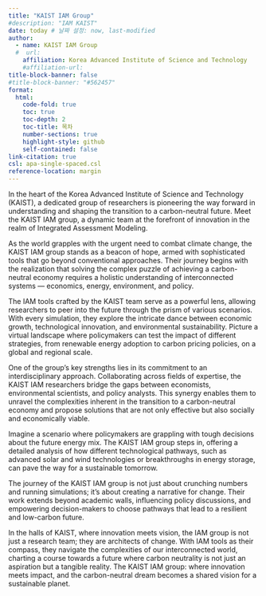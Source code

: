 ```yaml
---
title: "KAIST IAM Group"
#description: "IAM KAIST"
date: today # 날짜 설정: now, last-modified
author:
  - name: KAIST IAM Group
  #  url: 
    affiliation: Korea Advanced Institute of Science and Technology
    #affiliation-url: 
title-block-banner: false
#title-block-banner: "#562457"
format:
  html:
    code-fold: true
    toc: true
    toc-depth: 2
    toc-title: 목차
    number-sections: true
    highlight-style: github    
    self-contained: false
link-citation: true
csl: apa-single-spaced.csl
reference-location: margin
---
```


In the heart of the Korea Advanced Institute of Science and Technology (KAIST), a dedicated group of researchers is pioneering the way forward in understanding and shaping the transition to a carbon-neutral future. Meet the KAIST IAM group, a dynamic team at the forefront of innovation in the realm of Integrated Assessment Modeling.

As the world grapples with the urgent need to combat climate change, the KAIST IAM group stands as a beacon of hope, armed with sophisticated tools that go beyond conventional approaches. Their journey begins with the realization that solving the complex puzzle of achieving a carbon-neutral economy requires a holistic understanding of interconnected systems --- economics, energy, environment, and policy.

The IAM tools crafted by the KAIST team serve as a powerful lens, allowing researchers to peer into the future through the prism of various scenarios. With every simulation, they explore the intricate dance between economic growth, technological innovation, and environmental sustainability. Picture a virtual landscape where policymakers can test the impact of different strategies, from renewable energy adoption to carbon pricing policies, on a global and regional scale.

One of the group's key strengths lies in its commitment to an interdisciplinary approach. Collaborating across fields of expertise, the KAIST IAM researchers bridge the gaps between economists, environmental scientists, and policy analysts. This synergy enables them to unravel the complexities inherent in the transition to a carbon-neutral economy and propose solutions that are not only effective but also socially and economically viable.

Imagine a scenario where policymakers are grappling with tough decisions about the future energy mix. The KAIST IAM group steps in, offering a detailed analysis of how different technological pathways, such as advanced solar and wind technologies or breakthroughs in energy storage, can pave the way for a sustainable tomorrow.

The journey of the KAIST IAM group is not just about crunching numbers and running simulations; it's about creating a narrative for change. Their work extends beyond academic walls, influencing policy discussions, and empowering decision-makers to choose pathways that lead to a resilient and low-carbon future.

In the halls of KAIST, where innovation meets vision, the IAM group is not just a research team; they are architects of change. With IAM tools as their compass, they navigate the complexities of our interconnected world, charting a course towards a future where carbon neutrality is not just an aspiration but a tangible reality. The KAIST IAM group: where innovation meets impact, and the carbon-neutral dream becomes a shared vision for a sustainable planet.
